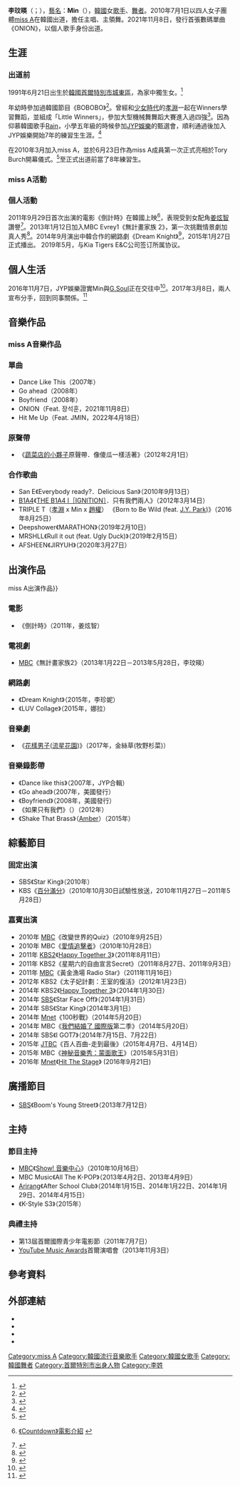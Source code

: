 {{藝人
| 姓名 = Min
| 類型 = 女歌手
| 圖片 = Min at 2014 K-Pop Awards red carpet 02.jpg
| 圖片尺寸 = 240px
| 外文名 = 이민영
| 外文 = ko
| 本名 = 李玟暎<ref name="name_hanja">{{cite web | url=http://www.weibo.com/2005252921/xkDTiwvHo | title=JYPnation的微博 | publisher=[[JYP_Entertainment|JYP Entertainment]] | date=2011-08-22 | accessdate=2014-03-07 | language=zh | archive-date=2020-06-27 | archive-url=https://web.archive.org/web/20200627163300/https://www.weibo.com/2005252921/xkDTiwvHo | dead-url=no }}</ref>
| 英文名 = Min
| 國籍 = {{KOR}}
| 出生日期 = {{birth date and age|1991|6|21}}
| 出生地點 = {{KOR}}[[首爾特別市|首爾特別市]][[城東區_(首爾)|城東區]]{{link-ko|金湖洞|금호동}}
| 音樂類型 = [[韓國流行音樂|韓國流行音樂]]、[[舞曲|舞曲]]
| 職業 = [[歌手|歌手]]、[[舞者|舞者]]
| 語言 = [[韓語|韓語]]、[[英文|英文]]
| 活躍年代 = 2010年至2017年，2019年至今
| 出道日期 = {{start date and age|2010|07|01}}
| 唱片公司 = KT Music（[[韓國|韓國]]）<br/>[[環球唱片|環球唱片]]（[[亞洲|亞洲]]）
| 經紀公司 = [[JYP娛樂|JYP娛樂]]（2010年至2017年11月9日）<br/>K-Tigers E&C<ref>{{Cite web |url=http://enews.imbc.com/News/RetrieveNewsInfo/260528 |title=미쓰에이 출신 민, K타이거즈 E&C와 전속계약 "글로벌 활동 예고" |accessdate=2020-04-04 |archive-date=2020-11-27 |archive-url=https://web.archive.org/web/20201127173625/http://enews.imbc.com/News/RetrieveNewsInfo/260528 |dead-url=no }}</ref>（2019年至今）
| 代表作 = Bad Girl Good Girl（2010年）<br/>Good Bye Baby（2011年）<br/>Touch（2012年）<br/>Hush（2013年）<br/>Only You（2015年）
| 網站 = 
| 相關團體 = [[miss_A|miss A]]、[[Triple_T|Triple T]]
| 音樂專輯 = 
| 教育程度 = 
}}
{{Infobox Korean name
| title       = 李玟暎 
| hangul      = 이민영
| hanja       = {{linktext|李|玟|暎}}{{r|name_hanja}}
| rr          = Lee Min Young
| mr          = Lee Min Young
| hangulstage = 민
| rrstage     = Min
| mrstage     = Min
}}

'''李玟暎'''{{r|name_hanja}}（{{kor|k='''이민영'''|rm='''I Min Yeong'''|hanja='''李玟暎'''}}；{{bd|1991年|6月21日|catIdx=李}}），[[藝名|藝名]]：'''Min'''（{{lang-ko|'''민'''}}），[[韓國|韓國]]女[[歌手|歌手]]、[[舞者|舞者]]。2010年7月1日以四人女子團體[[miss_A|miss A]]在韓國出道，擔任主唱、主領舞。2021年11月8日，發行首張數碼單曲《ONION》，以個人歌手身份出道。

== 生涯 ==
=== 出道前 ===
1991年6月21日出生於[[韓國|韓國]][[首爾特別市|首爾特別市]][[城東區_(首爾特別市)|城東區]]，為家中獨生女。<ref>{{cite web|language = en|url = http://www.asiae.co.kr/news/view.htm?sec=ent5&idxno=2010072018210378781|title = [INTERVIEW] Korean girl group miss A - Part 2|publisher = 아시아경제|date = 2010-07-20|accessdate = 2014-07-14|archive-date = 2019-05-20|archive-url = https://web.archive.org/web/20190520153051/http://www.asiae.co.kr/news/view.htm?sec=ent5&idxno=2010072018210378781|dead-url = no}}</ref>

年幼時參加過韓國節目《BOBOBO》<ref>{{cite web | language = zh-tw | url = http://www.koreastardaily.com/tc/news/8437 | title = G-DRAGON 申世京 MIN共同點大曝光! | publisher = 韓星網 | date = 2011-05-13 | accessdate = 2014-09-18 | archive-date = 2019-05-24 | archive-url = https://web.archive.org/web/20190524083511/https://www.koreastardaily.com/tc/news/8437 | dead-url = no }}</ref>。曾經和[[少女時代|少女時代]]的[[金孝淵|孝淵]]一起在Winners學習舞蹈，並組成「Little Winners」，參加大型機械舞舞蹈大賽進入過四強<ref>{{cite web | language = zh | url = http://www.4hw.com.cn/new/yule/32661.html | title = 少女時代孝淵的舞技告白：出道前穿裙子跳舞讓我很為難 | publisher = 四海網 | date = 2013-07-09 | access-date = 2014-09-18 | archive-url = https://web.archive.org/web/20141019061452/http://www.4hw.com.cn/new/yule/32661.html | archive-date = 2014-10-19 | dead-url = yes }}</ref>。因為仰慕韓國歌手[[Rain|Rain]]，小學五年級的時候參加[[JYP娛樂|JYP娛樂]]的甄選會，順利通過後加入JYP娛樂開始7年的練習生生涯。<ref>{{cite web | language = zh-tw | url = http://www.koreastardaily.com/tc/news/31472 | title = missA MIN想跟少女時代孝淵比舞 | publisher = 韓星網 | date = 2013-08-29 | accessdate = 2014-09-18 | archive-date = 2019-05-23 | archive-url = https://web.archive.org/web/20190523193656/https://www.koreastardaily.com/tc/news/31472 | dead-url = no }}</ref>

在2010年3月加入miss A，並於6月23日作為miss A成員第一次正式亮相於Tory Burch開幕儀式。<ref>{{cite news| language = ko| url = http://osen.mt.co.kr/article/G1006240248| title = 'JYP 신인 걸그룹' 미쓰에이, 23일 행사장서 첫 공식 인사| publisher = OSEN| date = 2010-06-24| accessdate = 2014-07-14| archive-date = 2014-07-14| archive-url = https://web.archive.org/web/20140714225052/http://osen.mt.co.kr/article/G1006240248| dead-url = no}}</ref>至正式出道前當了8年練習生。

=== miss A活動 ===
{{seealso|miss A#經歷}}

=== 個人活動 ===
2011年9月29日首次出演的電影《倒計時》在韓國上映<ref>{{ko}}[http://movie.naver.com/movie/bi/mi/basic.nhn?code=82188 《Countdown》電影介紹] {{Wayback|url=http://movie.naver.com/movie/bi/mi/basic.nhn?code=82188 |date=20180201182834 }}</ref>，表現受到女配角[[姜炫智|姜炫智]]讚譽<ref>{{cite news| language = ko| url = http://osen.mt.co.kr/article/G1109050156| title = 전도연은 왜 '미쓰에이 민'을 극찬했나| publisher = OSEN| date = 2011-09-05| accessdate = 2014-06-23| archive-date = 2019-05-20| archive-url = https://web.archive.org/web/20190520133901/http://osen.mt.co.kr/article/G1109050156| dead-url = no}}</ref>。2013年1月12日加入MBC Evrey1《無計畫家族 2》，第一次挑戰情景劇加真人秀<ref>{{cite news|language = zh|url = http://mwave.interest.me/enewsworld/tw/article/26257|title = miss A Min和BTOB成員李旼赫加入 《無計劃家族》|date = 2013-01-12|publisher = Mwave|access-date = 2014-06-23|archive-url = https://web.archive.org/web/20140714170125/http://mwave.interest.me/enewsworld/tw/article/26257|archive-date = 2014-07-14|dead-url = yes}}</ref>。2014年9月演出中韓合作的網路劇《Dream Knight》<ref>{{cite news | language = zh | url = http://www.bntnews.cn/app/news.php?nid=20080 | title = missA成員Min將攜GOT7出演中韓合作網絡劇 | publisher = bntnews | date = 2014-09-02 | accessdate = 2014-09-11 | archive-date = 2019-05-18 | archive-url = https://web.archive.org/web/20190518215805/http://www.bntnews.cn/app/news.php?nid=20080 | dead-url = no }}</ref>，2015年1月27日正式播出。
2019年5月，与Kia Tigers E&C公司签订所属协议。

== 個人生活 ==
2016年11月7日，JYP娛樂證實Min與[[G.Soul|G.Soul]]正在交往中<ref>{{cite news|title=JYP娛樂同社情侶誕生！Min、G.Soul戀愛中|url=https://hk.news.yahoo.com/jyp娛樂同社情侶誕生-min-g-soul戀愛中-040000359.html|accessdate=2016-12-03|agency=雅虎香港新聞|date=2016-11-08|archive-date=2017-04-05|archive-url=https://web.archive.org/web/20170405071912/https://hk.news.yahoo.com/jyp%E5%A8%9B%E6%A8%82%E5%90%8C%E7%A4%BE%E6%83%85%E4%BE%B6%E8%AA%95%E7%94%9F-min-g-soul%E6%88%80%E6%84%9B%E4%B8%AD-040000359.html|dead-url=no}}</ref>。2017年3月8日，兩人宣布分手，回到同事關係。<ref>{{cite news|title=miss A成員Min與G.Soul分手 回到同事關系|url=http://times.hinet.net/news/20064060|accessdate=2017-03-08|agency=HiNet新聞|date=2017-03-08|archive-date=2017-03-08|archive-url=https://web.archive.org/web/20170308221120/http://times.hinet.net/news/20064060|dead-url=no}}</ref>

== 音樂作品 ==
=== miss A音樂作品 ===
{{seealso|miss A音樂作品列表}}

=== 單曲 ===
*Dance Like This（2007年）
*Go ahead（2008年）
*Boyfriend（2008年）
*ONION（Feat. 장석훈，2021年11月8日）
*Hit Me Up（Feat. JMIN，2022年4月18日）

=== 原聲帶 ===
*《[[蔬菜店的小夥子|蔬菜店的小夥子]]原聲帶．像傻瓜一樣活著》（2012年2月1日）

=== 合作歌曲 ===
*San E《Everybody ready?．Delicious San》（2010年9月13日）
*[[B1A4|B1A4]]《[[THE_B1A4_Ⅰ［IGNITION］|THE B1A4 Ⅰ［IGNITION］]]．只有我們兩人》（2012年3月14日）
*TRIPLE T（[[孝淵|孝淵]] x Min x [[趙權|趙權]]） 《Born to Be Wild (feat. [[朴軫永|J.Y. Park]])》（2016年8月25日）
*Deepshower《MARATHON》（2019年2月10日）
*MRSHLL《Rull it out (feat. Ugly Duck)》（2019年2月15日）
*AFSHEEN《JIRYUH》（2020年3月27日）

== 出演作品 == 
{{See also|miss A#出演作品{{!}}miss A出演作品}}
=== 電影 ===
* 《倒計時》（2011年，姜炫智）

=== 電視劇 ===
* [[MBC|MBC]]《無計畫家族2》（2013年1月22日－2013年5月28日，李玟暎）

=== 網路劇 ===
*《Dream Knight》（2015年，李珍妮）
*《LUV Collage》（2015年，娜拉）

=== 音樂劇 ===
*《[[花樣男子|花樣男子]]([[流星花園|流星花園]])》（2017年，金絲草(牧野杉菜)）

=== 音樂錄影帶 ===
*《Dance like this》（2007年，JYP合輯）
*《Go ahead》（2007年，美國發行）
*《Boyfriend》（2008年，美國發行）
*《如果只有我們》（{{lang|ko|둘만 있으면}}）（2012年）
*《Shake That Brass》（[[劉逸雲|Amber]]）（2015年）

== 綜藝節目 ==
=== 固定出演 ===
* SBS《Star King》（2010年）
* KBS《[[百分滿分|百分滿分]]》（2010年10月30日試驗性放送，2010年11月27日－2011年5月28日）

=== 嘉賓出演 ===
* 2010年 [[文化廣播_(韓國)|MBC]]《改變世界的Quiz》（2010年9月25日）
* 2010年 MBC《[[愛情追擊者|愛情追擊者]]》（2010年10月28日）
* 2011年 [[KBS2|KBS2]]《[[歡樂在一起|Happy Together 3]]》（2011年8月11日）
* 2011年 KBS2《星期六的自由宣言Secret》（2011年8月27日、2011年9月3日）
* 2011年 [[文化廣播_(韓國)|MBC]]《黃金漁場 Radio Star》（2011年11月16日）
* 2012年 KBS2《太子妃計劃：王室的復活》（2012年1月23日）
* 2014年 KBS2《[[歡樂在一起|Happy Together 3]]》（2014年1月30日）
* 2014年 [[SBS_(韓國)|SBS]]《Star Face Off》（2014年1月31日）
* 2014年 SBS《Star King》（2014年3月1日）
* 2014年 [[Mnet|Mnet]]《100秒戰》（2014年5月20日）
* 2014年 MBC《[[我們結婚了_世界版|我們結婚了 國際版]]第二季》（2014年5月20日）
* 2014年 SBS《I GOT7》（2014年7月15日、7月22日）
* 2015年 [[JTBC|JTBC]]《百人百曲-走到最後》（2015年4月7日、4月14日）
* 2015年 MBC《[[神秘音樂秀：蒙面歌王|神秘音樂秀：蒙面歌王]]》（2015年5月31日）
* 2016年 [[Mnet|Mnet]]《[[Hit_The_Stage|Hit The Stage]]》  (2016年9月21日)

== 廣播節目 ==
* [[SBS_(韓國)|SBS]]《Boom's Young Street》（2013年7月12日）

== 主持 ==
=== 節目主持 ===
* [[MBC|MBC]]《[[Show!_音樂中心|Show! 音樂中心]]》（2010年10月16日）
* MBC Music《All The K-POP》（2013年4月2日、2013年4月9日）
* [[阿里郎電視台|Arirang]]《After School Club》（2014年1月15日、2014年1月22日、2014年1月29日、2014年4月15日）
* 《K-Style S3》（2015年）

=== 典禮主持 ===
* 第13屆首爾國際青少年電影節（2011年7月7日）
* [[YouTube音樂獎|YouTube Music Awards]]首爾演唱會（2013年11月3日）

== 參考資料 ==
{{reflist|2}}

==外部連結==
{{Commons category|Min (vocalist)}}
* {{sinaweibo|missamin|Min}}
* {{twitter|therealminnnn|Min}}
* {{Instagram|therealminnn|Min}}
*{{youtube|channel=UCpUi7Q2h31gH7Kyliw_iu6A |Min}}

{{Hit The Stage}}
{{4种秀}}
{{miss A}}

{{DEFAULTSORT:Min}}
[[Category:miss_A|Category:miss A]]
[[Category:韓國流行音樂歌手|Category:韓國流行音樂歌手]]
[[Category:韓國女歌手|Category:韓國女歌手]]
[[Category:韓國舞者|Category:韓國舞者]]
[[Category:首爾特別市出身人物|Category:首爾特別市出身人物]]
[[Category:李姓|Category:李姓]]
